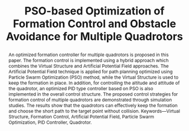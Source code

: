 ---
title: PSO-based Optimization of Formation Control and Obstacle Avoidance for Multiple Quadrotors
time: Aug 25, 2021
publisher: IEEE
abstract: An optimized formation controller for multiple quadrotors is proposed in this paper. The formation control is implemented using a hybrid approach which combines the Virtual Structure and Artificial Potential Field approaches. The Artificial Potential Field technique is applied for path planning optimized using Particle Swarm Optimization (PSO) method, while the Virtual Structure is used to keep the formation in place. In addition, for controlling the altitude and attitude of the quadrotor, an optimized PID type controller based on PSO is also implemented in the overall control structure. The proposed control strategies for formation control of multiple quadrotors are demonstrated through simulation studies. The results show that the quadrotors can effectively keep the formation and   choose the short path to the target point without collision.      Keywords—Virtual Structure, Formation Control, Artificial Potential Field, Particle Swarm Optimization, PID Controller, Quadrotor.
keywords: Formation Control
    
---